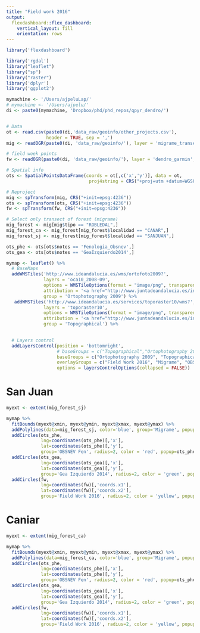 ```yaml
---
title: "Field work 2016"
output: 
  flexdashboard::flex_dashboard:
    vertical_layout: fill
    orientation: rows
---
```


```r
library('flexdashboard')
```

```r
library('rgdal')
library("leaflet") 
library("sp")
library("raster")
library('dplyr')
library('ggplot2')
```



```r
mymachine <- '/Users/ajpeluLap/' 
# mymachine <- '/Users/ajpelu/' 
di <- paste0(mymachine, 'Dropbox/phd/phd_repos/qpyr_dendro/')


# Data 
ot <- read.csv(paste0(di,'data_raw/geoinfo/other_projects.csv'), 
               header = TRUE, sep = ',')
mig <- readOGR(paste0(di, 'data_raw/geoinfo/'), layer = 'migrame_transectos', verbose = FALSE) 

# field woek points 
fw <- readOGR(paste0(di, 'data_raw/geoinfo/'), layer = 'dendro_garmin', verbose = FALSE)

# Spatial info
ots <- SpatialPointsDataFrame(coords = ot[,c('x','y')], data = ot,
                               proj4string = CRS("+proj=utm +datum=WGS84 +ellps=WGS84 +towgs84=0,0,0"))

# Reproject 
mig <- spTransform(mig, CRS("+init=epsg:4236"))
ots <- spTransform(ots, CRS("+init=epsg:4236"))
fw <- spTransform(fw, CRS("+init=epsg:4236"))

# Select only transect of forest (migrame)
mig_forest <- mig[mig$tipo == "ROBLEDAL",]
mig_forest_ca <- mig_forest[mig_forest$localidad == "CANAR",]
mig_forest_sj <- mig_forest[mig_forest$localidad == "SANJUAN",]

ots_phe <- ots[ots$notes == 'Fenologia_Obsnev',]
ots_gea <- ots[ots$notes == 'GeaIzquierdo2014',]

```



```r
mymap <- leaflet() %>% 
  # BaseMaps 
  addWMSTiles('http://www.ideandalucia.es/wms/ortofoto2009?',
              layers = 'oca10_2008-09',
              options = WMSTileOptions(format = "image/png", transparent = FALSE),
              attribution = '<a href="http://www.juntadeandalucia.es/institutodeestadisticaycartografia" target="_blank">Instituto de Estadística y Cartografía de Andalucía</a>',
              group = 'Ortophotography 2009') %>%
   addWMSTiles('http://www.ideandalucia.es/services/toporaster10/wms?',
              layers = 'toporaster10',
              options = WMSTileOptions(format = "image/png", transparent = FALSE),
              attribution = '<a href="http://www.juntadeandalucia.es/institutodeestadisticaycartografia" target="_blank">Instituto de Estadística y Cartografía de Andalucía</a>',
              group = 'Topographical') %>%

  
  # Layers control
  addLayersControl(position = 'bottomright',
                   # baseGroups = c("Topographical","Ortophotography 2009","PNOA"),
                   baseGroups = c("Ortophotography 2009", "Topographical"),
                   overlayGroups = c("Field Work 2016", "Migrame", "OBSNEV Fen", "Gea Izquierdo 2014"),
                   options = layersControlOptions(collapsed = FALSE))
```


San Juan
=======================================================================

```r
myext <- extent(mig_forest_sj)

mymap %>% 
  fitBounds(myext@xmin, myext@ymin, myext@xmax, myext@ymax) %>% 
  addPolylines(data=mig_forest_sj, color='blue', group='Migrame', popup=mig_forest_sj$nombre) %>% 
  addCircles(ots_phe, 
             lng=coordinates(ots_phe)[,'x'], 
             lat=coordinates(ots_phe)[,'y'], 
             group='OBSNEV Fen', radius=2, color = 'red', popup=ots_phe$name) %>% 
  addCircles(ots_gea, 
             lng=coordinates(ots_gea)[,'x'], 
             lat=coordinates(ots_gea)[,'y'], 
             group='Gea Izquierdo 2014', radius=2, color = 'green', popup=ots_gea$name) %>% 
  addCircles(fw, 
             lng=coordinates(fw)[,'coords.x1'], 
             lat=coordinates(fw)[,'coords.x2'], 
             group='Field Work 2016', radius=2, color = 'yellow', popup=fw$name)

```


Caniar
=======================================================================

```r
myext <- extent(mig_forest_ca)

mymap %>% 
  fitBounds(myext@xmin, myext@ymin, myext@xmax, myext@ymax) %>% 
  addPolylines(data=mig_forest_ca, color='blue', group='Migrame', popup=mig_forest_ca$nombre) %>% 
  addCircles(ots_phe, 
             lng=coordinates(ots_phe)[,'x'], 
             lat=coordinates(ots_phe)[,'y'], 
             group='OBSNEV Fen', radius=2, color = 'red', popup=ots_phe$name) %>% 
  addCircles(ots_gea, 
             lng=coordinates(ots_gea)[,'x'], 
             lat=coordinates(ots_gea)[,'y'], 
             group='Gea Izquierdo 2014', radius=2, color = 'green', popup=ots_gea$name) %>% 
  addCircles(fw, 
             lng=coordinates(fw)[,'coords.x1'], 
             lat=coordinates(fw)[,'coords.x2'], 
             group='Field Work 2016', radius=2, color = 'yellow', popup=fw$name)
```



